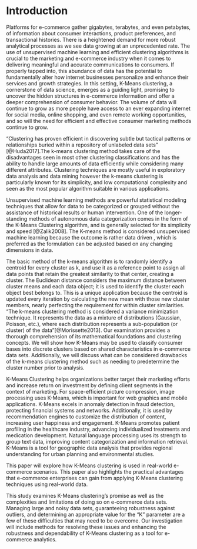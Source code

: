 # Introduction  

Platforms for e-commerce gather gigabytes, terabytes, and even petabytes, of information about consumer interactions, product preferences, and transactional histories. There is a heightened demand for more robust analytical processes  as we see data growing at an unprecedented rate. The use of unsupervised machine learning and efficient clustering algorithms is crucial to the marketing and e-commerce industry when it comes to delivering meaningful and accurate communications to consumers. If properly tapped into, this abundance of data has the potential to fundamentally alter how internet businesses personalize and enhance their services and growth strategies. In this setting, K-Means clustering, a cornerstone of data science, emerges as a guiding light, promising to uncover the hidden structures in e-commerce information and offer a deeper comprehension of consumer behavior. The volume of data will continue to grow as more people have access to an ever expanding internet for social media, online shopping, and even remote working opportunities, and so will the need for efficient and effective consumer marketing methods continue to grow.  

“Clustering has proven efficient in discovering subtle but tactical patterns or relationships buried within a repository of unlabeled data sets” [@Huda2017].The k-means clustering method takes care of the disadvantages seen in most other clustering classifications and has the ability to handle large amounts of data efficiently while considering many different attributes. Clustering techniques are mostly useful in exploratory data analysis and data mining however the k-means clustering is particularly known for its simplicity, and low computational complexity and seen as the most popular algorithm suitable in various applications.  

Unsupervised machine learning methods are powerful statistical modeling techniques that allow for data to be categorized or grouped without the assistance of historical results or human intervention. One of the longer-standing methods of autonomous data categorization comes in the form of the K-Means Clustering algorithm, and is generally selected for its simplicity and speed [@Zalik2008]. The K-means method is considered unsupervised machine learning because the outcome is rather data driven , which is preferred as the formulation can be adjusted based on any changing dimensions in data.  

The basic method of the k-means algorithm is to randomly identify a centroid for every cluster as k, and use it as a reference point to assign all data points that retain the greatest similarity to that center, creating a cluster.  The Euclidean distance considers the maximum distance between cluster means and each data object; it is used to identify the cluster each object best belongs to. This is a unique application because the centroid is updated every iteration by calculating the new mean with those new cluster members, nearly perfecting the requirement for within cluster similarities. “The k-means clustering method is considered  a variance minimization technique. It represents the data as a mixture of distributions (Gaussian, Poisson, etc.), where each distribution represents a sub-population (or cluster) of the data”[@Morissette2013]. Our examination provides a thorough comprehension of its mathematical foundations and clustering concepts. We will show how K-Means may be used to classify consumer bases into discrete clusters based on shared characteristics in e-commerce data sets. Additionally, we will discuss what can be considered  drawbacks of the k-means clustering method such as needing to predetermine the cluster number prior to analysis.  

K-Means Clustering helps organizations better target their marketing efforts and increase return on investment by defining client segments in the context of marketing. For space-efficient picture compression, image processing uses K-Means, which is important for web graphics and mobile applications. K-Means excels in anomaly detection in fraud detection, protecting financial systems and networks. Additionally, it is used by recommendation engines to customize the distribution of content, increasing user happiness and engagement. K-Means promotes patient profiling in the healthcare industry, advancing individualized treatments and medication development. Natural language processing uses its strength to group text data, improving content categorization and information retrieval. K-Means is a tool for geographic data analysis that provides regional understanding for urban planning and environmental studies.  

This paper will explore how K-Means clustering is used in real-world e-commerce scenarios. This paper also highlights the practical advantages that e-commerce enterprises can gain from applying K-Means clustering techniques using real-world data.  

This study examines K-Means clustering's promise as well as the complexities and limitations of doing so on e-commerce data sets. Managing large and noisy data sets, guaranteeing robustness against outliers, and determining an appropriate value for the "K" parameter are a few of these difficulties that may need to be overcome. Our investigation will include methods for resolving these issues and enhancing the robustness and dependability of K-Means clustering as a tool for e-commerce analytics.

